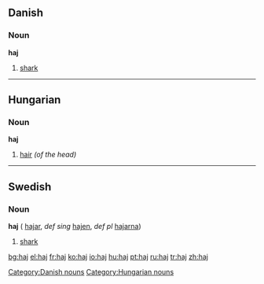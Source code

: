 {{see|hajj}}
==Danish==
===Noun===
'''haj''' {{c}}

# [[shark]]

----

==Hungarian==
===Noun===
'''haj'''

#[[hair]] ''(of the head)''


----

==Swedish==
===Noun===
'''haj''' {{c}} ({{p}} [[hajar]], ''def sing'' [[hajen]], ''def pl'' [[hajarna]])

# [[shark]]

[[Category:Danish nouns]]
[[Category:Hungarian nouns]]

[[bg:haj]]
[[el:haj]]
[[fr:haj]]
[[ko:haj]]
[[io:haj]]
[[hu:haj]]
[[pt:haj]]
[[ru:haj]]
[[tr:haj]]
[[zh:haj]]